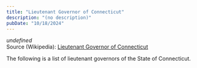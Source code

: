 ```yaml
---
title: "Lieutenant Governor of Connecticut"
description: "(no description)"
pubDate: "10/18/2024"
---
```


*undefined*  
Source (Wikipedia): [Lieutenant Governor of Connecticut][1]

The following is a list of lieutenant governors of the State of Connecticut.

[1]: https://en.wikipedia.org/wiki/Lieutenant_Governor_of_Connecticut
